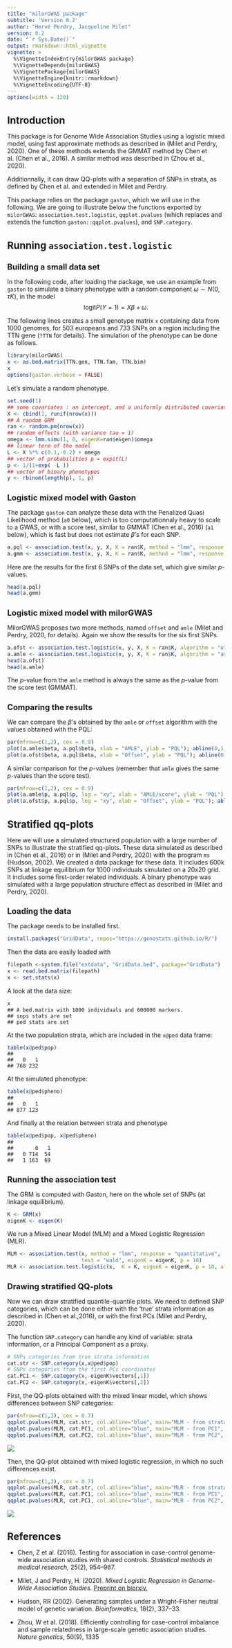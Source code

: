 ```yaml
---
title: "milorGWAS package"
subtitle: 'Version 0.2'
author: "Hervé Perdry, Jacqueline Milet"
version: 0.2
date: "`r Sys.Date()`"
output: rmarkdown::html_vignette
vignette: >
  %\VignetteIndexEntry{milorGWAS package}
  %\VignetteDepends{milorGWAS}
  %\VignettePackage{milorGWAS}
  %\VignetteEngine{knitr::rmarkdown}
  %\VignetteEncoding{UTF-8}
---
```

```r
options(width = 120)
```

<style type="text/css">
h1.title {
  font-size: 200%;
}

h1 {
  font-size: 160%;
}

h2 {
  font-size: 130%;
}

pre {
  padding: 0px;
  margin: 0 0 0.5em 0;
}

div.sourceCode {
  margin: 0px;
}

</style>

# Introduction

This package is for Genome Wide Association Studies using a logistic mixed model, using
fast approximate methods as described in (Milet and Perdry, 2020). One of these methods
extends the GMMAT method by Chen et al. (Chen et al., 2016). A similar method was described in 
(Zhou et al., 2020).

Additionnally, it can draw QQ-plots with a separation of SNPs in strata, as defined 
by Chen et al. and extended in Milet and Perdry.

This package relies on the package `gaston`, which we will use in the following.
We are going to illustrate below the functions exported by `milorGWAS`: `association.test.logistic`, `qqplot.pvalues`
(which replaces and extends the function `gaston::qqplot.pvalues`), and `SNP.category`.

# Running `association.test.logistic`

## Building a small data set
In the following code, after loading the package, we use an example from `gaston`
to simulate a binary phenotype with a random component $\omega \sim N(0, \tau K)$,
in the model
$$ \text{logit} P(Y = 1) = X \beta + \omega.  $$ 


The following lines creates a small genotype matrix `x` containing data from 1000 genomes, for 503 europeans and 733 SNPs on
a region including the TTN gene (`?TTN` for details). The simulation of the phenotype can be
done as follows.

```r
library(milorGWAS)
x <- as.bed.matrix(TTN.gen, TTN.fam, TTN.bim)
x
options(gaston.verbose = FALSE)
```

Let's simulate a random phenotype.
```r
set.seed(1)
## some covariates : an intercept, and a uniformly distributed covariate.
X <- cbind(1, runif(nrow(x)))
## A random GRM
ran <- random.pm(nrow(x))
## random effects (with variance tau = 1)
omega <- lmm.simu(1, 0, eigenK=ran$eigen)$omega
## linear term of the model
L <- X %*% c(0.1,-0.2) + omega
## vector of probabilities p = expit(L)
p <- 1/(1+exp( -L ))
## vector of binary phenotypes
y <- rbinom(length(p), 1, p)
```

## Logistic mixed model with Gaston

The package `gaston` can analyze these data with the Penalized Quasi Likelihood method (`a0` below), which is too
computationnaly heavy to scale to a GWAS, or with a score test, similar to GMMAT (Chen et al., 2016) (`a1` below),
which is fast but does not estimate $\beta$'s for each SNP.

```r
a.pql <- association.test(x, y, X, K = ran$K, method = "lmm", response = "bin", test = "wald")
a.gmm <- association.test(x, y, X, K = ran$K, method = "lmm", response = "bin", test = "score")
```

Here are the results for the first 6 SNPs of the data set, which give similar $p$-values.

```r
head(a.pql)
head(a.gmm)
```

## Logistic mixed model with milorGWAS

MilorGWAS proposes two more methods, named `offset` and `amle` (Milet and Perdry, 2020, for details). 
Again we show the results for the six first SNPs.

```r
a.ofst <- association.test.logistic(x, y, X, K = ran$K, algorithm = "offset")
a.amle <- association.test.logistic(x, y, X, K = ran$K, algorithm = "amle")
head(a.ofst)
head(a.amle)
```

The $p$-value from the `amle` method is always the same as the $p$-value from the score test (GMMAT). 

## Comparing the results

We can compare the $\beta$'s obtained by the `amle` or `offset` algorithm with the values obtained with the PQL:
```r
par(mfrow=c(1,2), cex = 0.9)
plot(a.amle$beta, a.pql$beta, xlab = "AMLE", ylab = "PQL"); abline(0,1,col=4)
plot(a.ofst$beta, a.pql$beta, xlab = "Offset", ylab = "PQL"); abline(0,1,col=4)
```

A similar comparison for the $p$-values (remember that `amle` gives the same $p$-values than the score test).
```r
par(mfrow=c(1,2), cex = 0.9)
plot(a.amle$p, a.pql$p, log = "xy", xlab = "AMLE/score", ylab = "PQL"); abline(0,1,col=4)
plot(a.ofst$p, a.pql$p, log = "xy", xlab = "Offset", ylab = "PQL"); abline(0,1,col=4)
```

# Stratified qq-plots

Here we will use a simulated structured population with a large number of SNPs 
to illustrate the stratified qq-plots.
These data simulated as described in (Chen et al., 2016) or in (Milet and Perdry, 2020) 
with the program `ms` (Hudson, 2002).
We created a data package for these data. It includes 600k SNPs at linkage equilibrium 
for 1000 individuals simulated on a 20x20 grid. It includes some first-order related individuals.
A binary phenotype was simulated with a large population structure effect as described
in (Milet and Perdry, 2020).

## Loading the data

The package needs to be installed first.

```r
install.packages("GridData", repos="https://genostats.github.io/R/")
```

Then the data are easily loaded with

```r
filepath <-system.file("extdata", "GridData.bed", package="GridData")
x <- read.bed.matrix(filepath)
x <- set.stats(x)
```

A look at the data size:

```r
x
```
    ## A bed.matrix with 1000 individuals and 600000 markers.
    ## snps stats are set
    ## ped stats are set

At the two population strata, which are included in the `x@ped` data
frame:


```r
table(x@ped$pop)
```
    ##
    ##   0   1
    ## 768 232

At the simulated phenotype:

```r
table(x@ped$pheno)
```
    ##
    ##   0   1
    ## 877 123

And finally at the relation between strata and phenotype

```r
table(x@ped$pop, x@ped$pheno)
```
    ##
    ##       0   1
    ##   0 714  54
    ##   1 163  69

## Running the association test

The GRM is computed with Gaston, here on the whole set of SNPs (at
linkage equilibrium).

```r
K <- GRM(x)
eigenK <- eigen(K)
```
We run a Mixed Linear Model (MLM) and a Mixed Logistic Regression (MLR).

```r
MLM <- association.test(x, method = "lmm", response = "quantitative",
                        test = "wald", eigenK = eigenK, p = 10)
MLR <- association.test.logistic(x,  K = K, eigenK = eigenK, p = 10, algorithm = "amle")
```

## Drawing stratified QQ-plots

Now we can draw stratified quantile-quantile plots. We need to defined
SNP categories, which can be done either with the 'true' strata
information as described in (Chen et al.,2016), or with the first PCs
(Milet and Perdry, 2020).

The function `SNP.category` can handle any kind of variable: strata
information, or a Principal Component as a proxy.

```r
# SNPs categories from true strata information
cat.str <- SNP.category(x,x@ped$pop)
# SNPs categories from the first PCs coordinates
cat.PC1 <- SNP.category(x,-eigenK$vectors[,1])
cat.PC2 <- SNP.category(x,-eigenK$vectors[,2])
```
First, the QQ-plots obtained with the mixed linear model, which shows
differences between SNP categories:

```r
par(mfrow=c(1,3), cex = 0.7)
qqplot.pvalues(MLM, cat.str, col.abline="blue", main="MLM - from strata", pch = 16)
qqplot.pvalues(MLM, cat.PC1, col.abline="blue", main="MLM - from PC1", pch = 16)
qqplot.pvalues(MLM, cat.PC2, col.abline="blue", main="MLM - from PC2", pch = 16)
```
![](milorGWAS_files/qqplotsMLM-1.png)

Then, the QQ-plot obtained with mixed logistic regression, in which no
such differences exist.

```r
par(mfrow=c(1,3), cex = 0.7)
qqplot.pvalues(MLR, cat.str, col.abline="blue", main="MLR - from strata", pch = 16)
qqplot.pvalues(MLR, cat.PC1, col.abline="blue", main="MLR - from PC1", pch = 16)
qqplot.pvalues(MLR, cat.PC1, col.abline="blue", main="MLR - from PC2", pch = 16)
```
![](milorGWAS_files/qqplotsMLR-1.png)






# References

* Chen, Z et al. (2016). Testing for association in case-control genome-wide association studies with shared controls. 
*Statistical methods in medical research,* 25(2), 954–967.

* Milet, J and Perdry, H. (2020). *Mixed Logistic Regression in Genome-Wide Association Studies.* 
[Preprint on biorxiv.](https://www.biorxiv.org/content/10.1101/2020.01.17.910109v1)

* Hudson, RR (2002). Generating samples under a Wright–Fisher neutral model of genetic variation. *Bioinformatics,* 18(2), 337–33.

* Zhou, W et al. (2018). Efficiently controlling for case-control imbalance and sample relatedness 
in large-scale genetic association studies. *Nature genetics,* 50(9), 1335


